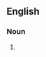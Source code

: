 ==English==

===Noun===
{{head|en|noun form|head=[[standard]] [[hydrogen]] [[electrode]]s}}

# {{plural of|en|standard hydrogen electrode}}